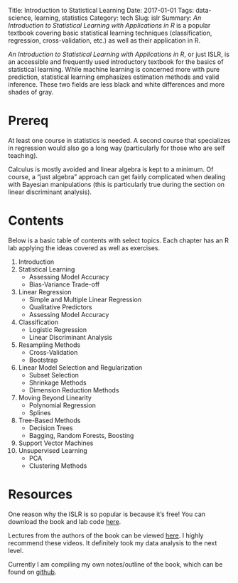 Title: Introduction to Statistical Learning
Date: 2017-01-01
Tags: data-science, learning, statistics
Category: tech
Slug: islr
Summary: *An Introduction to Statistical Learning with Applications in R* is a popular textbook covering basic statistical learning techniques (classification, regression, cross-validation, etc.) as well as their application in R.

*An Introduction to Statistical Learning with Applications in R*, or just ISLR, is an accessible and frequently used introductory textbook for the basics of statistical learning. While machine learning is concerned more with pure prediction, statistical learning emphasizes estimation methods and valid inference. These two fields are less black and white differences and more shades of gray.



# Prereq

At least one course in statistics is needed. A second course that specializes in regression would also go a long way (particularly for those who are self teaching).

Calculus is mostly avoided and linear algebra is kept to a minimum. Of course, a "just algebra" approach can get fairly complicated when dealing with Bayesian manipulations (this is particularly true during the section on linear discriminant analysis).

# Contents

Below is a basic table of contents with select topics. Each chapter has an R lab applying the ideas covered as well as exercises.

1. Introduction
2. Statistical Learning
    * Assessing Model Accuracy
    * Bias-Variance Trade-off
3. Linear Regression
    * Simple and Multiple Linear Regression
    * Qualitative Predictors
    * Assessing Model Accuracy
4. Classification
    * Logistic Regression
    * Linear Discriminant Analysis
5. Resampling Methods
    * Cross-Validation
    * Bootstrap
6. Linear Model Selection and Regularization
    * Subset Selection
    * Shrinkage Methods
    * Dimension Reduction Methods
7. Moving Beyond Linearity
    * Polynomial Regression
    * Splines
8. Tree-Based Methods
    * Decision Trees
    * Bagging, Random Forests, Boosting
9. Support Vector Machines
10. Unsupervised Learning
    * PCA
    * Clustering Methods

# Resources

One reason why the ISLR is so popular is because it's free! You can download the book and lab code [here](http://www-bcf.usc.edu/~gareth/ISL/).

Lectures from the authors of the book can be viewed [here](http://www.dataschool.io/15-hours-of-expert-machine-learning-videos/). I highly recommend these videos. It definitely took my data analysis to the next level.

Currently I am compiling my own notes/outline of the book, which can be found on [github](https://github.com/tkthomas27/ISL-Notes).
